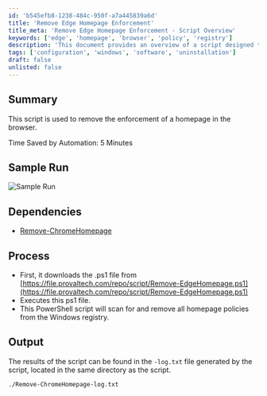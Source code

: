 ```yaml
---
id: 'b545efb8-1238-484c-950f-a7a445839a6d'
title: 'Remove Edge Homepage Enforcement'
title_meta: 'Remove Edge Homepage Enforcement - Script Overview'
keywords: ['edge', 'homepage', 'browser', 'policy', 'registry']
description: 'This document provides an overview of a script designed to remove the enforcement of a homepage in the Edge browser. It details the process, dependencies, and expected output, ensuring users can effectively manage browser settings without manual intervention.'
tags: ['configuration', 'windows', 'software', 'uninstallation']
draft: false
unlisted: false
---
```

## Summary

This script is used to remove the enforcement of a homepage in the browser.

Time Saved by Automation: 5 Minutes

## Sample Run

![Sample Run](../../../static/img/Google-Chrome---Remove-Homepage/image_1.png)

## Dependencies

- [Remove-ChromeHomepage](https://proval.itglue.com/DOC-5078775-7347742)

## Process

- First, it downloads the .ps1 file from [https://file.provaltech.com/repo/script/Remove-EdgeHomepage.ps1](https://file.provaltech.com/repo/script/Remove-EdgeHomepage.ps1)
- Executes this ps1 file.
- This PowerShell script will scan for and remove all homepage policies from the Windows registry.

## Output

The results of the script can be found in the `-log.txt` file generated by the script, located in the same directory as the script.

```
./Remove-ChromeHomepage-log.txt
```












